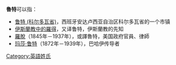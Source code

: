 '''魯特'''可以指：

*[[鲁特_(科尔多瓦省)|鲁特 (科尔多瓦省)]]，西班牙安达卢西亚自治区科尔多瓦省的一个市镇
*[[伊斯蘭教中的羅得|伊斯蘭教中的羅得]]，又译鲁特，伊斯蘭教的先知
*[[羅脫|羅脫]]（1845年－1937年），或譯魯特，美国政府官員、律師
*[[玛莎·鲁特|玛莎·鲁特]]（1872年－1939年），巴哈伊传导者

{{Disambig|Cat=二字消歧义}}

[[Category:英語姓氏|Category:英語姓氏]]